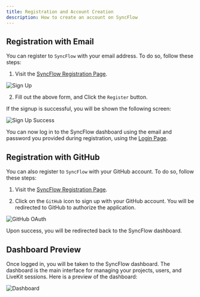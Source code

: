 ```yaml
---
title: Registration and Account Creation
description: How to create an account on SyncFlow
---
```


## Registration with Email
You can register to `SyncFlow` with your email address. To do so, follow these steps:

1. Visit the [SyncFlow Registration Page](https://syncflow.live/signup).

<div className="text-center p-2">
    <img src="/docs/signup.png" alt="Sign Up" className="mx-auto"/>
</div>

2. Fill out the above form, and Click the `Register` button.

If the signup is successful, you will be shown the following screen:
<div className="text-center p-2">
    <img src="/docs/signup-success.png" alt="Sign Up Success" className="mx-auto" />
</div>

You can now log in to the SyncFlow dashboard using the email and password you provided during registration, using the [Login Page](https://syncflow.live/login).

## Registration with GitHub
You can also register to `SyncFlow` with your GitHub account. To do so, follow these steps:

1. Visit the [SyncFlow Registration Page](https://syncflow.live/signup).

2. Click on the `GitHub` icon to sign up with your GitHub account. You will be redirected to GitHub to authorize the application.
<div className="text-center p-2">
    <img src="/docs/github-oauth.png" alt="GitHub OAuth" className="mx-auto" />
</div>

Upon success, you will be redirected back to the SyncFlow dashboard.

## Dashboard Preview
Once logged in, you will be taken to the SyncFlow dashboard. The dashboard is the main interface for managing your projects, users, and LiveKit sessions. Here is a preview of the dashboard:

<div className="text-center p-2">
    <img src="/docs/dashboard.png" alt="Dashboard" className="mx-auto" />
</div>
